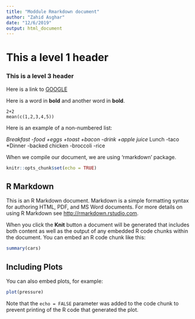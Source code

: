 ```yaml
---
title: "Moddule Rmarkdown document"
author: "Zahid Asghar"
date: "12/6/2019"
output: html_document
---
```

# This a level 1 header

### This is a level 3 header

Here is a link to [GOOGLE](www.google.com)

Here is a word in **bold** and another word in __bold__.

```
2+2
mean(c(1,2,3,4,5))
```

Here is an example of a non-numbered list:

*Breakfast
    -food
     +eggs
     +toast
     +bacon
    -drink
     +apple juice
*Lunch
    -taco
*Dinner
    -backed chicken
    -broccoli
    -rice

When we compile our document, we are using 'rmarkdown' package.





```r
knitr::opts_chunk$set(echo = TRUE)
```

## R Markdown

This is an R Markdown document. Markdown is a simple formatting syntax for authoring HTML, PDF, and MS Word documents. For more details on using R Markdown see <http://rmarkdown.rstudio.com>.

When you click the **Knit** button a document will be generated that includes both content as well as the output of any embedded R code chunks within the document. You can embed an R code chunk like this:

```r
summary(cars)
```

## Including Plots

You can also embed plots, for example:

```r
plot(pressure)
```

Note that the `echo = FALSE` parameter was added to the code chunk to prevent printing of the R code that generated the plot.
